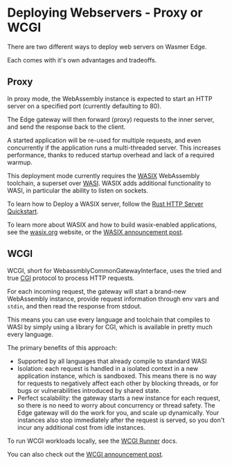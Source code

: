 # Deploying Webservers - Proxy or WCGI

There are two different ways to deploy web servers on Wasmer Edge.

Each comes with it's own advantages and tradeoffs.

## Proxy

In proxy mode, the WebAssembly instance is expected to start an HTTP server on
a specified port (currently defaulting to 80).

The Edge gateway will then forward (proxy) requests to the inner server, and
send the response back to the client.

A started application will be re-used for multiple requests, and even concurrently
if the application runs a multi-threaded server.
This increases performance, thanks to reduced startup overhead and lack of a
required warmup.


This deployment mode currently requires the [WASIX](https://wasix.org)
WebAssembly toolchain, a superset over [WASI](https://wasi.dev/). 
WASIX adds additional functionality to WASI, in particular the ability to listen
on sockets.

To learn how to Deploy a WASIX server, follow the
[Rust HTTP Server Quickstart](../quickstart/http-server.mdx).

To learn more about WASIX and how to build wasix-enabled applications, see the
[wasix.org](https://wasix.org) website, or the
[WASIX announcement post](https://wasmer.io/posts/announcing-wasix).

## WCGI

WCGI, short for WebassmblyCommonGatewayInterface, uses the tried and true
[CGI](https://en.wikipedia.org/wiki/Common_Gateway_Interface) protocol to process
HTTP requests.

For each incoming request, the gateway will start a brand-new WebAssembly instance,
provide request information through env vars and `stdin`, and then read the
response from stdout.

This means you can use every language and toolchain that compiles to WASI by
simply using a library for CGI, which is available in pretty much every
language.

The primary benefits of this approach:

* Supported by all languages that already compile to standard WASI
* Isolation: each request is handled in a isolated context in a new application
  instance, which is sandboxed.
  This means there is no way for requests to negatively affect each other by
  blocking threads, or for bugs or vulnerabilities introduced by shared state.
* Perfect scalability: the gateway starts a new instance for each request,
  so there is no need to worry about concurrency or thread safety.
  The Edge gateway will do the work for you, and scale up dynamically.
  Your instances also stop immediately after the request is served, so you don't
  incur any additional cost from idle instances.

To run WCGI workloads locally, see the [WCGI Runner](../../runtime/runners/wcgi.mdx) docs.

You can also check out the [WCGI announcement post](https://wasmer.io/posts/announcing-wcgi).
